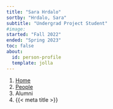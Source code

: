 ```yaml
---
title: "Sara Hrdalo"
sortby: "Hrdalo, Sara"
subtitle: "Undergrad Project Student"
#image: 
started: "Fall 2022"
ended: "Spring 2023"
toc: false
about:
  id: person-profile
  template: jolla
---
```

  
```{=html}
<nav aria-label="breadcrumb">
  <ol class="breadcrumb">
  <li class="breadcrumb-item"><a href="../../index.html">Home</a></li>
  <li class="breadcrumb-item"><a href="../../people.html">People</a></li>
  <li class="breadcrumb-item active">Alumni</li>
  <li class="breadcrumb-item active" aria-current="page">{{< meta title >}}</li>
  </ol>
  </nav>
```

:::{#person-profile}
:::

